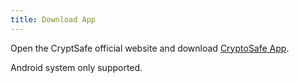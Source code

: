 ```yaml
---
title: Download App
---
```


Open the CryptSafe official website and download [CryptoSafe App](https://www.cryptsafe.sg/download).

Android system only supported.